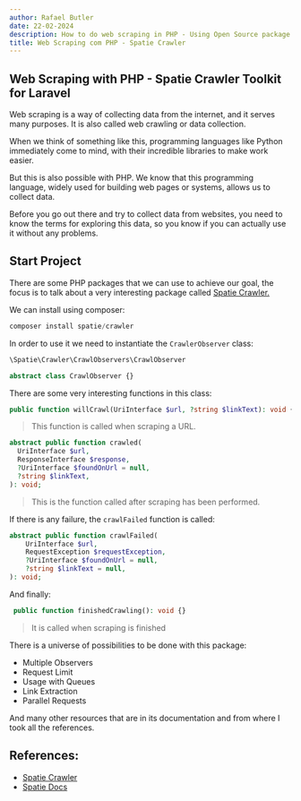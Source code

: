 ```yaml
---
author: Rafael Butler
date: 22-02-2024
description: How to do web scraping in PHP - Using Open Source package
title: Web Scraping com PHP - Spatie Crawler
---
```


## Web Scraping with PHP - Spatie Crawler Toolkit for Laravel

Web scraping is a way of collecting data from the internet, and it serves many purposes. It is also called web crawling or data collection.

When we think of something like this, programming languages ​​like Python immediately come to mind, with their incredible libraries to make work easier.

But this is also possible with PHP. We know that this programming language, widely used for building web pages or systems, allows us to collect data.

Before you go out there and try to collect data from websites, you need to know the terms for exploring this data, so you know if you can actually use it without any problems.

## Start Project

There are some PHP packages that we can use to achieve our goal, the focus is to talk about a very interesting package called [Spatie Crawler.](https://github.com/spekulatius/spatie-crawler-toolkit-for-laravel)

We can install using composer:

```php
composer install spatie/crawler
```

In order to use it we need to instantiate the `CrawlerObserver` class:

```php
\Spatie\Crawler\CrawlObservers\CrawlObserver

abstract class CrawlObserver {}
```

There are some very interesting functions in this class:

```php
public function willCrawl(UriInterface $url, ?string $linkText): void {}
```

> This function is called when scraping a URL.

```php
abstract public function crawled(
  UriInterface $url,
  ResponseInterface $response,
  ?UriInterface $foundOnUrl = null,
  ?string $linkText,
): void;
```

> This is the function called after scraping has been performed.

If there is any failure, the `crawlFailed` function is called:

```php
abstract public function crawlFailed(
	UriInterface $url,
	RequestException $requestException,
	?UriInterface $foundOnUrl = null,
	?string $linkText = null,
): void;
```

And finally:

```php
 public function finishedCrawling(): void {}
```

> It is called when scraping is finished

There is a universe of possibilities to be done with this package:

- Multiple Observers
- Request Limit
- Usage with Queues
- Link Extraction
- Parallel Requests

And many other resources that are in its documentation and from where I took all the references.

## References:

- [Spatie Crawler](https://github.com/spekulatius/spatie-crawler-toolkit-for-laravel)
- [Spatie Docs](https://spatie.be/docs)
